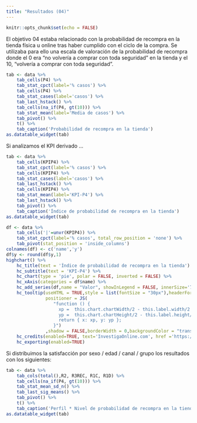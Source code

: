 ```yaml
---
title: "Resultados (04)"
---
```


```r
knitr::opts_chunk$set(echo = FALSE)
```

El objetivo 04 estaba relacionado con la probabilidad de recompra en la tienda física u online tras haber cumplido con el ciclo de la compra. Se utilizaba para ello una escala de valoración de la probabilidad de recompra donde el 0 era "no volvería a comprar con toda seguridad" en la tienda y  el 10, "volvería a comprar con toda seguridad".

```r
tab <- data %>%
	tab_cells(P4) %>%
	tab_stat_cpct(label='% casos') %>%
    tab_cells(P4) %>%
    tab_stat_cases(label='casos') %>%
    tab_last_hstack() %>%
    tab_cells(na_if(P4, gt(10))) %>%
    tab_stat_mean(label='Media de casos') %>%
    tab_pivot() %>%
    t() %>%
    tab_caption('Probabilidad de recompra en la tienda')
as.datatable_widget(tab)
```

Si analizamos el KPI derivado ...

```r
tab <- data %>%
	tab_cells(KPIP4) %>%
	tab_stat_cpct(label='% casos') %>%
    tab_cells(KPIP4) %>%
    tab_stat_cases(label='casos') %>%
    tab_last_hstack() %>%
    tab_cells(KPIP4) %>%
    tab_stat_mean(label='KPI-P4') %>%
    tab_last_hstack() %>%
	tab_pivot() %>%
    tab_caption('Índice de probabilidad de recompra en la tienda')
as.datatable_widget(tab)
```

```r
df <- data %>%
	tab_cells('|'=unvr(KPIP4)) %>%
	tab_stat_cpct(label='% casos', total_row_position = 'none') %>%
	tab_pivot(stat_position = 'inside_columns')
colnames(df) <- c('name','y')
df$y <- round(df$y,1)
highchart() %>%
    hc_title(text = 'Índice de probabilidad de recompra en la tienda') %>%
    hc_subtitle(text = 'KPI-P4') %>% 
    hc_chart(type = 'pie', polar = FALSE, inverted = FALSE) %>% 
    hc_xAxis(categories = df$name) %>%
    hc_add_series(df,name = "Valor", showInLegend = FALSE, innerSize='75%',dataLabels = list(format="{point.name}<br>({point.y}%)"))%>%
    hc_tooltip(useHTML = TRUE,style = list(fontSize = "30px"),headerFormat = "",pointFormat = paste("<br><div style='text-align: center;'>Índice <b><br>",round(mean(data$KPIP4, na.rm = TRUE), 1),"</div>"),
               positioner = JS(
                  "function () {
                    xp =  this.chart.chartWidth/2 - this.label.width/2
                    yp =  this.chart.chartHeight/2 - this.label.height/2
                    return { x: xp, y: yp };
                  }")
               ,shadow = FALSE,borderWidth = 0,backgroundColor = "transparent",hideDelay = 9999) %>%
    hc_credits(enabled=TRUE, text='InvestigaOnline.com', href ='https://www.investigaonline.com') %>%
    hc_exporting(enabled=TRUE)
```

Si distribuimos la satisfacción por sexo / edad / canal / grupo los resultados con los siguientes:

```r
tab <- data %>%
    tab_cols(total(),R2, R3REC, R1C, R1D) %>%
    tab_cells(na_if(P4, gt(10))) %>%
    tab_stat_mean_sd_n() %>%
    tab_last_sig_means() %>%
	tab_pivot() %>%
    t() %>%
    tab_caption('Perfil * Nivel de probabilidad de recompra en la tienda')
as.datatable_widget(tab)
```
